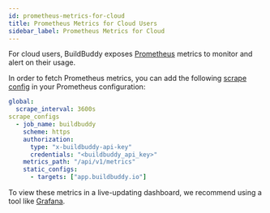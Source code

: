 ```yaml
---
id: prometheus-metrics-for-cloud
title: Prometheus Metrics for Cloud Users
sidebar_label: Prometheus Metrics for Cloud
---
```



For cloud users, BuildBuddy exposes [Prometheus](https://prometheus.io) metrics
to monitor and alert on their usage.

In order to fetch Prometheus metrics, you can add the following [scrape config](https://prometheus.io/docs/prometheus/latest/configuration/configuration/#scrape_config) in
your Prometheus configuration:

```yaml
global:
  scrape_interval: 3600s
scrape_configs
  - job_name: buildbuddy
    scheme: https
    authorization:
      type: "x-buildbuddy-api-key"
      credentials: "<buildbuddy_api_key>"
    metrics_path: "/api/v1/metrics"
    static_configs:
      - targets: ["app.buildbuddy.io"]
```

To view these metrics in a live-updating dashboard, we recommend using a tool
like [Grafana](https://grafana.com).

<Metrics />
